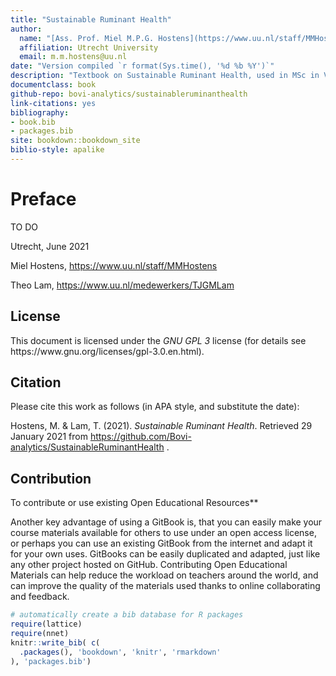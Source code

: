 ```yaml
--- 
title: "Sustainable Ruminant Health"
author: 
  name: "[Ass. Prof. Miel M.P.G. Hostens](https://www.uu.nl/staff/MMHostens) and [Prof. dr. Theo J.G.M. Lam](https://www.uu.nl/medewerkers/TJGMLam)"
  affiliation: Utrecht University
  email: m.m.hostens@uu.nl
date: "Version compiled `r format(Sys.time(), '%d %b %Y')`"
description: "Textbook on Sustainable Ruminant Health, used in MSc in Veterinary Medicine at Utrecht University, the Netherlands." 
documentclass: book
github-repo: bovi-analytics/sustainableruminanthealth
link-citations: yes
bibliography:
- book.bib
- packages.bib
site: bookdown::bookdown_site
biblio-style: apalike
---
```


# Preface {-}

TO DO

Utrecht, June 2021

Miel Hostens, <https://www.uu.nl/staff/MMHostens>

Theo Lam, <https://www.uu.nl/medewerkers/TJGMLam>

## License {-}

This document is licensed under the _GNU GPL 3_ license (for details see 
https://www.gnu.org/licenses/gpl-3.0.en.html). 

## Citation {-}

Please cite this work as follows (in APA style, and substitute the date):

Hostens, M. \& Lam, T. (2021). *Sustainable Ruminant Health*. 
Retrieved 29 January 2021 from <https://github.com/Bovi-analytics/SustainableRuminantHealth> .


## Contribution {-}

To contribute or use existing Open Educational Resources**

Another key advantage of using a GitBook is, that you can easily make your course materials available for others to use under an open access license, or perhaps you can use an existing GitBook from the internet and adapt it for your own uses. GitBooks can be easily duplicated and adapted, just like any other project hosted on GitHub. Contributing Open Educational Materials can help reduce the workload on teachers around the world, and can improve the quality of the materials used thanks to online collaborating and feedback.

```r
# automatically create a bib database for R packages
require(lattice)
require(nnet)
knitr::write_bib( c(
  .packages(), 'bookdown', 'knitr', 'rmarkdown'
), 'packages.bib')
```
